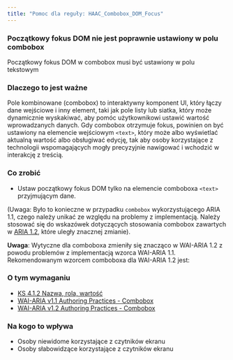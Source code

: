 ```yaml
---
title: "Pomoc dla reguły: HAAC_Combobox_DOM_Focus"
---
```


<div className="toolHelp">
<Row>
<Column colLg={16} colMd={8} colSm={4} className="toolHead">

### Początkowy fokus DOM nie jest poprawnie ustawiony w polu combobox

<div id="locLevel"></div>

Początkowy fokus DOM w combobox musi być ustawiony w polu tekstowym

</Column>
</Row>
<Row>
<Column colLg={11} colMd={5} colSm={4} className="toolMain">

### Dlaczego to jest ważne

Pole kombinowane (combobox) to interaktywny komponent UI, który łączy dane wejściowe i inny element, taki jak pole listy lub siatka, który może dynamicznie wyskakiwać, aby pomóc użytkownikowi ustawić wartość wprowadzanych danych. Gdy combobox otrzymuje fokus, powinien on być ustawiony na elemencie wejściowym `<text>`, który może albo wyświetlać aktualną wartość albo obsługiwać edycję, tak aby osoby korzystające z technologii wspomagających mogły precyzyjnie nawigować i wchodzić w interakcję z treścią.

<div id="locSnippet"></div>

### Co zrobić

* Ustaw początkowy fokus DOM tylko na elemencie comboboxa `<text>` przyjmującym dane. 

(Uwaga: Było to konieczne w przypadku `combobox` wykorzystującego ARIA 1.1, czego należy unikać ze względu na problemy z implementacją. Należy stosować się do wskazówek dotyczących stosowania combobox zawartych w [ARIA 1.2](https://www.w3.org/TR/wai-aria-1.2/#combobox), które uległy znacznej zmianie).

**Uwaga**: Wytyczne dla comboboxa zmieniły się znacząco w WAI-ARIA 1.2 z powodu problemów z implementacją wzorca WAI-ARIA 1.1. Rekomendowanym wzorcem comboboxa dla WAI-ARIA 1.2 jest:

</Column>
<Column colLg={5} colMd={3} colSm={4} className="toolLeft">

### O tym wymaganiu

* [KS 4.1.2 Nazwa, rola, wartość](https://wcag.lepszyweb.pl/#name-role-value)
* [WAI-ARIA v1.1 Authoring Practices - Combobox](https://www.w3.org/TR/wai-aria-practices-1.1/#combobox)
* [WAI-ARIA v1.2 Authoring Practices - Combobox](https://www.w3.org/TR/wai-aria-practices-1.2/#combobox)

### Na kogo to wpływa

* Osoby niewidome korzystające z czytników ekranu
* Osoby słabowidzące korzystające z czytników ekranu

</Column>
</Row>
</div>

